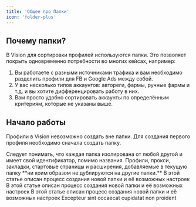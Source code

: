 ```yaml
---
title: 'Общее про Папки'
icon: 'folder-plus'
---
```


## Почему папки?

В Vision для сортировки профилей используются папки. Это позволяет покрыть одновременно потребности во многих кейсах, например:
1. Вы работаете с разными источниками трафика и вам необходимо разделить профили для FB и Google Ads между собой.
2. У вас несколько типов аккаунтов: автореги, фармы, ручные фармы и т.д. и вы хотите дифференцировать работу в них. 
3. Вам просто удобно сортировать аккаунты по определённым критериям, которые не указаны выше.

## Начало работы

Профили в Vision невозможно создать вне папки. Для создания первого профиля необходимо сначала создать папку. 

<Note>
Следует понимать, что каждая папка изолирована от любой другой и имеет свой идентификатор, помимо названия. Профили, прокси, закладки, стартовые страницы и расширения, добавляемые в текущую папку **ни коим образом не дублируются на другие папки.**  
</Note>

<CardGroup cols={2}>
  <Card title="Создание папки" icon="folder-plus" href="/manual/folders/ru/create">
    В этой статье описан процесс создания новой папки и её возможных настроек
  </Card>
  <Card title="Редактирование папки" icon="folder-gear" href="/manual/folders/ru/create">
    В этой статье описан процесс создания новой папки и её возможных настроек
  </Card>
  <Card title="Удаление папки" icon="folder-xmark" href="/manual/folders/ru/create">
    В этой статье описан процесс создания новой папки и её возможных настроек
  </Card>
  <Card title="Fourth Card" icon="square-4">
    Excepteur sint occaecat cupidatat non proident
  </Card>
</CardGroup>
